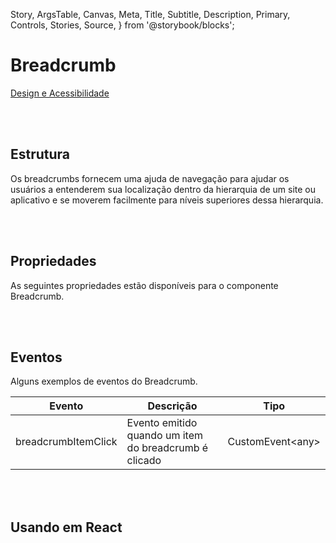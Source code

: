   Story,
  ArgsTable,
  Canvas,
  Meta,
  Title,
  Subtitle,
  Description,
  Primary,
  Controls,
  Stories,
  Source,
} from '@storybook/blocks';

# Breadcrumb

[Design e Acessibilidade](https://www.figma.com/design/2bBnJVKkG09JPWCFBIcD1y/%5BDS%5D-Components?m=auto&node-id=20578-15237&t=TyXNmrAZbhl7DmWw-1)

<br></br>
## Estrutura

Os breadcrumbs fornecem uma ajuda de navegação para ajudar os usuários a entenderem sua localização dentro da hierarquia de um site ou aplicativo e se moverem facilmente para níveis superiores dessa hierarquia.

<Canvas of={BreadcrumbStories.Properties} />

<Meta isTemplate />

<br></br>
## Propriedades

As seguintes propriedades estão disponíveis para o componente Breadcrumb.

<Controls />

<br></br>
## Eventos

Alguns exemplos de eventos do Breadcrumb.
<table>
  <thead>
    <tr>
      <th>Evento</th>
      <th>Descrição</th>
      <th>Tipo</th>
    </tr>
  </thead>
  <tbody>
    <tr>
      <td>breadcrumbItemClick</td>
      <td>Evento emitido quando um item do breadcrumb é clicado</td>
      <td>CustomEvent&lt;any&gt;</td>
    </tr>
  </tbody>
</table>

<Source of={BreadcrumbStories.Events} />

<br></br>
## Usando em React

<Source of={BreadcrumbStories.FrameworkReact} />
